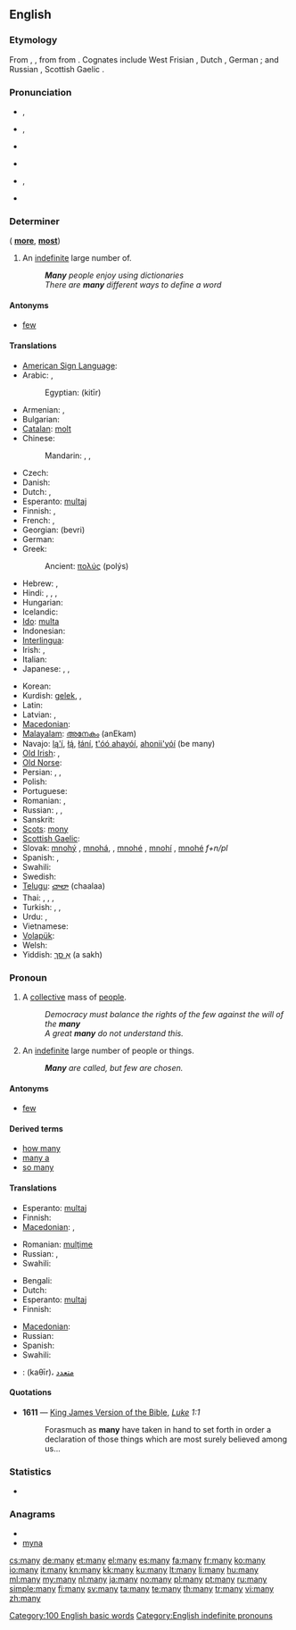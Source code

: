 ==English==
{{wikipedia}}

===Etymology===
From {{etyl|ang}} {{term|manig|maniġ|lang=ang}}, {{term|monig|moniġ|lang=ang}}, from {{proto|Germanic|managaz|lang=en}} from {{proto|Indo-European|monogʰo-|lang=en}}.  Cognates include West Frisian {{term|mannich|lang=fy}}, Dutch {{term|menig|lang=nl}}, German {{term|manch|lang=de}}; and  Russian {{term|многий|lang=ru|sc=Cyrl|tr=mnógij}}, Scottish Gaelic {{term|minig|lang=gd}}.

===Pronunciation===
* {{a|UK}} {{IPA|/ˈmɛnɪ/}}, {{SAMPA|/"mEnI/}}
* {{a|US}} {{IPA|/ˈmɛni/}}, {{SAMPA|/"mEni/}}
* {{audio|en-us-many.ogg|Audio (US)}}
* {{audio|En-uk-many.ogg|Audio (UK)}}
*: {{rhymes|ɛni}}
* {{a|Ireland}} {{IPA|/ˈmæni/}}, {{SAMPA|/"m{ni/}}
* {{hyphenation|man|y}}

===Determiner===
{{en-det}} ({{compar}} '''[[more]]''', {{superl}} '''[[most]]''')

# An [[indefinite]] large number of.
#: '''''Many''' people enjoy using dictionaries''
#: ''There are '''many''' different ways to define a word''

====Antonyms====
* [[few]]

====Translations====
{{trans-top|an indefinite large number of}}
* [[American Sign Language]]: {{tø|ase|S@InsideChesthigh-PalmUp-S@InsideChesthigh-PalmUp 5@InsideChesthigh-PalmUp-5@InsideChesthigh-PalmUp}}
* Arabic: {{t-|ar|كثير|tr=kathīr}}, {{t|ar|كثيرا|tr=kathiiran|alt=كثيرًا|sc=Arab}}
*: Egyptian: {{Arab|[[كتير]]}} (kitīr)
* Armenian: {{t-|hy|շատ|tr=šat}},  {{t+|hy|բազում|tr=bazum}}
* Bulgarian: {{t+|bg|много|tr=mnógo}}
* [[Catalan]]: [[molt]]
* Chinese:
*: Mandarin: {{t|zh|多|tr=duō|sc=Hani}}, {{t|zh|很多|tr=hěnduō|sc=Hani}}, {{t|zh|好多|tr=hǎoduō|sc=Hani}}
* Czech: {{t+|cs|mnoho}}
* Danish: {{t-|da|mange}}
* Dutch: {{t+|nl|veel}}, {{t-|nl|vele}}
* Esperanto: [[multa]]j
* Finnish: {{t+|fi|moni}}, {{t-|fi|monta}}
* French: {{t+|fr|beaucoup}}, {{t+|fr|nombreux}}
* Georgian: {{t-|ka|ბევრი|sc=Geor|xs=Georgian}} (bevri)
* German: {{t+|de|viele}}
* Greek: {{t|el|πολλοί|m|p|tr=polloí|sc=Grek}}
*: Ancient: [[πολύς]] (polýs)
* Hebrew: {{t|he|רבים|tr=rabim|sc=Hebr}}, {{t|he|הרבה|tr=harbeh|sc=Hebr}}
* Hindi: {{t|hi|बहुत|tr=bahut|sc=Deva}}, {{t|hi|बहु|tr=bahu|sc=Deva}}, {{t|hi|अधिक|tr=adhik|sc=Deva}}, {{t|hi|ज़्यादा|tr=zyādā|sc=Deva}}
* Hungarian: {{t+|hu|sok}}
* Icelandic: {{t+|is|margur}}
* [[Ido]]: [[multa]]
* Indonesian: {{t-|id|banyak|xs=Indonesian}}
* [[Interlingua]]: {{t|ia|multe}}
* Irish: {{t|ga|a lán|xs=Irish}},  {{t|ga|mórán|xs=Irish}}
* Italian: {{t+|it|molti}}
* Japanese: {{t|ja|多く|tr=[[おおく]]の, ōkuno|alt=多くの|sc=Jpan}}, {{t|ja|多い|tr=[[おおい]], ōi|sc=Jpan}}, {{t|ja|沢山|tr=[[たくさん]], takusan|sc=Jpan}}
{{trans-mid}}
* Korean: {{t|ko|많은|tr=manh-eun|sc=Kore}}
* Kurdish: [[gelek]], {{ku-Arab|[[گه‌لێک]]}}, {{ku-Arab|[[زۆر]]}}
* Latin: {{t-|la|multi}}
* Latvian: {{t|lv|daudzi|m|p}}, {{t|lv|daudzas|f|p}}
* [[Macedonian]]: {{t+|mk|многу|tr=mnógu}}
* [[Malayalam]]: [[അനേകം]] (anEkam)
* Navajo: [[lą'í]], [[łą́]], [[łání]], [[t'óó ahayóí]], [[ahonii'yóí]] (be many)
* [[Old Irish]]: {{tø|sga|il}},  {{tø|sga|imdae}}
* [[Old Norse]]: {{tø|non|margr}}
* Persian: {{t|fa|زیاد|tr=ziyâd|sc=fa-Arab}}, {{t|fa|چندین|tr=čandin|sc=fa-Arab}}, {{t|fa|بسیار|tr=besiyâr|sc=fa-Arab}}
* Polish: {{t+|pl|wiele}}
* Portuguese: {{t+|pt|muitos}}
* Romanian: {{t-|ro|mulţi|m|p}}, {{t-|ro|multe|f|p}}
* Russian: {{t+|ru|много|tr=mnógo}}, {{t+|ru|многие|tr=mnógije}}, {{t+|ru|многий|tr=mnógij}}
* Sanskrit: {{t|sa|बहु|tr=bahu|sc=Deva}}
* [[Scots]]: [[mony]]
* [[Scottish Gaelic]]: {{t-|gd|iomadh|xs=Scottish Gaelic}}
* Slovak: [[mnohý]] {{m}}, [[mnohá]], {{f}}, [[mnohé]] {{n}}, [[mnohí]] {{m|p}}, [[mnohé]] ''f+n/pl''
* Spanish: {{t-|es|muchos|m|p}}, {{t-|es|muchas|f|p}}
* Swahili: {{t+|sw|wengi|xs=Swahili}}
* Swedish: {{t+|sv|många}}
* [[Telugu]]: [[చాలా]] (chaalaa)
* Thai: {{t|th|ขนัด|tr=khà nàt|sc=Thai}}, {{t|th|มาก|tr=mààk|sc=Thai}}, {{t|th|เยอะ|tr=yūh|sc=Thai}}, {{t|th|รุ่ม|tr=ròòm|sc=Thai}}
* Turkish: {{t+|tr|çok}}, {{t|tr|pek çok}}, {{t|tr|birçok}}
* Urdu: {{t|ur|بہت|tr=bahut|sc=ur-Arab}}, {{t|ur|زیادہ|tr=zyādā|sc=ur-Arab}}
* Vietnamese: {{t|vi|nhiều}}
* [[Volapük]]: {{t|vo|mödik}}
* Welsh: {{t-|cy|llawer|xs=Welsh}}
* Yiddish: [[אַ סך]] (a sakh)
{{trans-bottom}}

===Pronoun===
{{en-pron}}

# A [[collective]] mass of [[people]].
#: ''Democracy must balance the rights of the few against the will of the '''many'''''
#: ''A great '''many''' do not understand this.''
# An [[indefinite]] large number of people or things.
#: '''''Many''' are called, but few are chosen.''

====Antonyms====
* [[few]]

====Derived terms====
* [[how many]]
* [[many a]]
* [[so many]]

====Translations====
{{trans-top|a collective mass of people}}
* Esperanto: [[multa]]j
* Finnish: {{t+|fi|moni|p|alt=monet}}
* [[Macedonian]]: {{t-|mk|мноштво|n|tr=mnóštvo}},  {{t|mk|многумина|tr=mnogúmina}}
{{trans-mid}}
* Romanian: [[mulţime]] {{f}}
* Russian: {{t+|ru|многие|p|tr=mnógije}}, {{t+|ru|многое|n|tr=mnógoje}}
* Swahili: {{t+|sw|wengi|xs=Swahili}}
{{trans-bottom}}

{{trans-top|an indefinite large number of people or things}}
* Bengali: {{t-|bn|অনেক|tr=anek|sc=Beng|xs=Bengali}}
* Dutch: {{t+|nl|velen}}
* Esperanto: [[multa]]j
* Finnish: {{t+|fi|moni|p|alt=monet}}
{{trans-mid}}
* [[Macedonian]]: {{t|mk|многумина|tr=mnogúmina}}
* Russian: {{t+|ru|многие|p|tr=mnógije}}
* Spanish: {{t-|es|muchos|m|p}}
* Swahili: {{t+|sw|wengi|xs=Swahili}}
{{trans-bottom}}

{{checktrans-top}}
* {{ttbc|ar}}: {{Arab|[[كثير|كَثِيرٌ]]}} (kaθīr)، [[متعدد]]
{{trans-bottom}}

====Quotations====
* '''1611''' — [[w:King James Version of the Bible|King James Version of the Bible]], ''[[s:Bible (King James)/Luke|Luke]] 1:1''
*: Forasmuch as '''many''' have taken in hand to set forth in order a declaration of those things which are most surely believed among us...

===Statistics===
* {{rank|even|say|well|125|many|work|too|every}}

===Anagrams===
* {{alphagram|amny}}
* [[myna#English|myna]]

[[Category:100 English basic words]]
[[Category:English indefinite pronouns]]

[[cs:many]]
[[de:many]]
[[et:many]]
[[el:many]]
[[es:many]]
[[fa:many]]
[[fr:many]]
[[ko:many]]
[[io:many]]
[[it:many]]
[[kn:many]]
[[kk:many]]
[[ku:many]]
[[lt:many]]
[[li:many]]
[[hu:many]]
[[ml:many]]
[[my:many]]
[[nl:many]]
[[ja:many]]
[[no:many]]
[[pl:many]]
[[pt:many]]
[[ru:many]]
[[simple:many]]
[[fi:many]]
[[sv:many]]
[[ta:many]]
[[te:many]]
[[th:many]]
[[tr:many]]
[[vi:many]]
[[zh:many]]